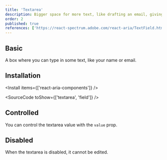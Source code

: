 ```yaml
---
title: 'Textarea'
description: Bigger space for more text, like drafting an email, giving you room to elaborate on your thoughts..
order: 2
published: true
references: ['https://react-spectrum.adobe.com/react-aria/TextField.html#textarea-1']
---
```


## Basic

A box where you can type in some text, like your name or email.

<How minW72 toUse='forms/textarea-demo' />

## Installation

<Install items={['react-aria-components']} />

<SourceCode toShow={['textarea', 'field']} />

## Controlled
You can control the textarea value with the `value` prop.
<How minW72 toUse="forms/textarea-controlled-demo" />

## Disabled

When the textarea is disabled, it cannot be edited.

<How minW72 toUse='forms/textarea-disabled-demo' />
